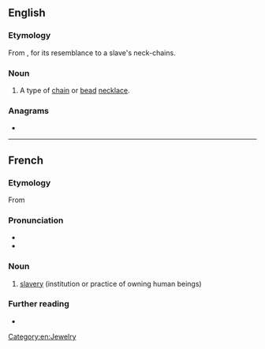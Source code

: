 ==English==

===Etymology===
From {{etyl|fr|en}} {{m|fr|esclavage}}, for its resemblance to a slave's neck-chains.

===Noun===
{{en-noun}}

# A type of [[chain]] or [[bead]] [[necklace]].

===Anagrams===
* {{anagrams|en|a=aaceeglsv|cleavages}}

[[Category:en:Jewelry]]

----

==French==

===Etymology===
From {{suffix|fr|esclave|age}}

===Pronunciation===
* {{fr-IPA}}
* {{audio|fr|LL-Q150 (fra)-Fhala.K-esclavage.wav|Audio}}

===Noun===
{{fr-noun|m}}

# [[slavery]] (institution or practice of owning human beings)

===Further reading===
* {{R:TLFi}}